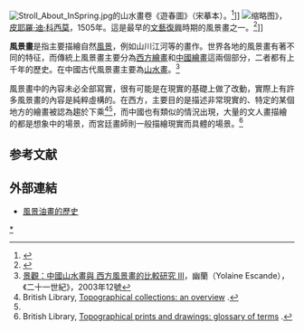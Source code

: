 [[File:Stroll_About_InSpring.jpg|thumb]]的山水畫卷《遊春圖》（宋摹本）。<ref>{{cite book |editor=薄松年 |authorlink= |coauthors= |title=《中國藝術史》 |year=2006年 |publisher= 聯經事業出版股份有限公司|location= 台北市|isbn=9570830611}}</ref>{{rp|52}}]]
[[File:Piero_di_Cosimo_012.jpg|缩略图]]》，[[皮耶羅·迪·科西莫|皮耶羅·迪·科西莫]]，1505年。這是最早的[[文藝復興|文藝復興]]時期的風景畫之一。<ref>{{cite book| title=Piero di Cosimo: Visions Beautiful and Strange| last=Geronimus| first=Dennis| publisher=Yale University Press| date=2007-01-31| isbn=0300109113}}</ref>]]

'''風景畫'''是指主要描繪自然[[風景|風景]]，例如山川江河等的畫作。世界各地的風景畫有著不同的特征，而傳統上風景畫主要分為[[西方繪畫|西方繪畫]]和[[中國繪畫|中國繪畫]]這兩個部分，二者都有上千年的歷史。在中國古代風景畫主要為[[山水畫|山水畫]]。<ref name="景觀">[http://www.cuhk.edu.hk/ics/21c/issue/articles/080_0306123.pdf  景觀：中國山水畫與 西方風景畫的比較研究 III]，幽蘭（Yolaine Escande），《二十一世紀》，2003年12號</ref>

風景畫中的內容未必全部寫實，很有可能是在現實的基礎上做了改動，實際上有許多風景畫的內容是純粹虛構的。在西方，主要目的是描述非常現實的、特定的某個地方的繪畫被認為趨於下乘<ref>British Library, [http://www.bl.uk/reshelp/findhelprestype/prdraw/topographical/topographicaloverview/topographyoverview.html Topographical collections: an overview] {{Wayback|url=http://www.bl.uk/reshelp/findhelprestype/prdraw/topographical/topographicaloverview/topographyoverview.html |date=20161109224944 }}.</ref><ref name="景觀"/>，而中國也有類似的情況出現，大量的文人畫描繪的都是想象中的場景，而宮廷畫師則一般描繪現實而具體的場景。<ref>British Library, [http://www.bl.uk/reshelp/findhelprestype/prdraw/topographical/topographicalglossary/topographyglossary.html Topographical prints and drawings: glossary of terms] {{Wayback|url=http://www.bl.uk/reshelp/findhelprestype/prdraw/topographical/topographicalglossary/topographyglossary.html |date=20151103031351 }}.</ref>

==参考文献==
{{reflist}}

==外部連結==
* [http://www.francois-murez.com/colloque0608%20en.htm 風景油畫的歷史]{{en}}

{{地球}}

{{Authority control}}
{{DEFAULTSORT:Landscape Art}}
[[Category:風景畫|*]]